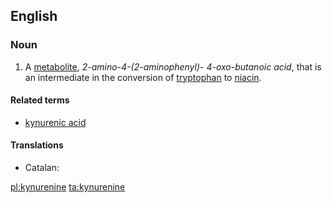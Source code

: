 ==English==
{{wikipedia}}

===Noun===
{{en-noun|-}}

# {{organic compound}} A [[metabolite]], ''2-amino-4-(2-aminophenyl)- 4-oxo-butanoic acid'', that is an intermediate in the conversion of [[tryptophan]] to [[niacin]].

====Related terms====
* [[kynurenic acid]]

====Translations====
{{trans-top|metabolite}}
* Catalan: {{t-|ca|quinurenina|f}}
{{trans-mid}}
{{trans-bottom}}

[[pl:kynurenine]]
[[ta:kynurenine]]